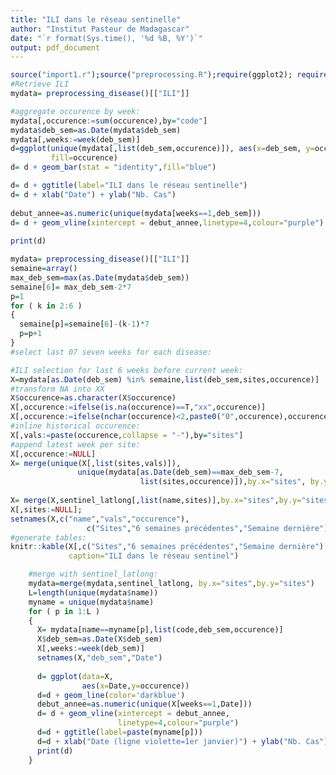 ```yaml
---
title: "ILI dans le réseau sentinelle"
author: "Institut Pasteur de Madagascar"
date: "`r format(Sys.time(), '%d %B, %Y')`"
output: pdf_document
---
```




```r
source("import1.r");source("preprocessing.R");require(ggplot2); require(gridExtra)
#Retrieve ILI
mydata= preprocessing_disease()[["ILI"]]

#aggregate occurence by week:
mydata[,occurence:=sum(occurence),by="code"]
mydata$deb_sem=as.Date(mydata$deb_sem)
mydata[,weeks:=week(deb_sem)]
d=ggplot(unique(mydata[,list(deb_sem,occurence)]), aes(x=deb_sem, y=occurence),
         fill=occurence) 
d= d + geom_bar(stat = "identity",fill="blue") 

d= d + ggtitle(label="ILI dans le réseau sentinelle")
d= d + xlab("Date") + ylab("Nb. Cas")
 
debut_annee=as.numeric(unique(mydata[weeks==1,deb_sem]))
d= d + geom_vline(xintercept = debut_annee,linetype=4,colour="purple")
                        
print(d)

```

```r
mydata= preprocessing_disease()[["ILI"]]
semaine=array()
max_deb_sem=max(as.Date(mydata$deb_sem))
semaine[6]= max_deb_sem-2*7 
p=1
for ( k in 2:6 )
{
  semaine[p]=semaine[6]-(k-1)*7
  p=p+1
}
#select last 07 seven weeks for each disease:

#ILI selection for last 6 weeks before current week:
X=mydata[as.Date(deb_sem) %in% semaine,list(deb_sem,sites,occurence)]
#transform NA into XX
X$occurence=as.character(X$occurence)
X[,occurence:=ifelse(is.na(occurence)==T,"xx",occurence)]
X[,occurence:=ifelse(nchar(occurence)<2,paste0("0",occurence),occurence)]
#inline historical occurence:
X[,vals:=paste(occurence,collapse = "-"),by="sites"]
#append latest week per site:
X[,occurence:=NULL]
X= merge(unique(X[,list(sites,vals)]), 
               unique(mydata[as.Date(deb_sem)==max_deb_sem-7,
                             list(sites,occurence)]),by.x="sites", by.y="sites")
               
X= merge(X,sentinel_latlong[,list(name,sites)],by.x="sites",by.y="sites")
X[,sites:=NULL]; 
setnames(X,c("name","vals","occurence"),
                 c("Sites","6 semaines précédentes","Semaine dernière"))
#generate tables:
knitr::kable(X[,c("Sites","6 semaines précédentes","Semaine dernière"),with=F],
             caption="ILI dans le réseau sentinel")

```

```r
    #merge with sentinel_latlong:
    mydata=merge(mydata,sentinel_latlong, by.x="sites",by.y="sites")
    L=length(unique(mydata$name))
    myname = unique(mydata$name)
    for ( p in 1:L )
    {
      X= mydata[name==myname[p],list(code,deb_sem,occurence)]
      X$deb_sem=as.Date(X$deb_sem)
      X[,weeks:=week(deb_sem)]
      setnames(X,"deb_sem","Date")
      
      d= ggplot(data=X,
                aes(x=Date,y=occurence)) 
      d=d + geom_line(color='darkblue') 
      debut_annee=as.numeric(unique(X[weeks==1,Date]))
      d= d + geom_vline(xintercept = debut_annee,
                        linetype=4,colour="purple")
      d=d + ggtitle(label=paste(myname[p]))
      d=d + xlab("Date (ligne violette=1er janvier)") + ylab("Nb. Cas")
      print(d)
    }
```
